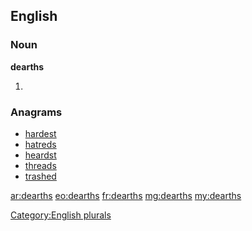 ==English==

===Noun===
'''dearths'''

# {{plural of|dearth}}

===Anagrams===
* [[hardest#English|hardest]]
* [[hatreds#English|hatreds]]
* [[heardst#English|heardst]]
* [[threads#English|threads]]
* [[trashed#English|trashed]]

[[Category:English plurals]]

[[ar:dearths]]
[[eo:dearths]]
[[fr:dearths]]
[[mg:dearths]]
[[my:dearths]]
